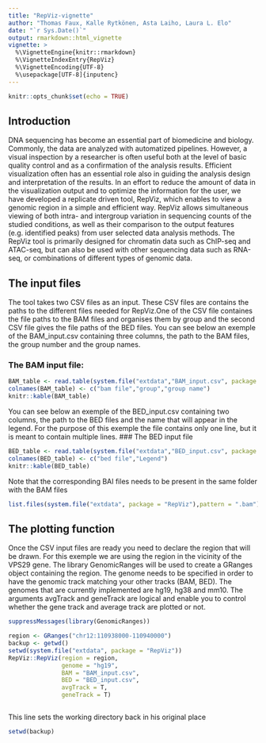 ```yaml
---
title: "RepViz-vignette"
author: "Thomas Faux, Kalle Rytkönen, Asta Laiho, Laura L. Elo"
date: "`r Sys.Date()`"
output: rmarkdown::html_vignette
vignette: >
  %\VignetteEngine{knitr::rmarkdown}
  %\VignetteIndexEntry{RepViz}
  %\VignetteEncoding{UTF-8}
  %\usepackage[UTF-8]{inputenc}
---
```


```r
knitr::opts_chunk$set(echo = TRUE)
```

## Introduction

DNA sequencing has become an essential part of biomedicine and biology. Commonly, the data are analyzed with automatized pipelines. However, a visual inspection by a researcher is often useful both at the level of basic quality control and as a confirmation of the analysis results. Efficient visualization often has an essential role also in guiding the analysis design and interpretation of the results.
In an effort to reduce the amount of data in the visualization output and to optimize the information for the user, we have developed a replicate driven tool, RepViz, which enables to view a genomic region in a simple and efficient way. RepViz allows simultaneous viewing of both intra- and intergroup variation in sequencing counts of the studied conditions, as well as their comparison to the output features (e.g. identified peaks) from user selected data analysis methods. The RepViz tool is primarily designed for chromatin data such as ChIP-seq and ATAC-seq, but can also be used with other sequencing data such as RNA-seq, or combinations of different types of genomic data.

## The input files

The tool takes two CSV files as an input. These CSV files are contains the paths to the different files needed for RepViz.One of the CSV file containes the file paths to the BAM files and organises them by group and the second CSV file gives the file paths of the BED files. You can see below an exemple of the BAM_input.csv containing three columns, the path to the BAM files, the group number and the group names.  

### The BAM input file:
```r
BAM_table <- read.table(system.file("extdata","BAM_input.csv", package = "RepViz"), sep = ";")
colnames(BAM_table) <- c("bam file","group","group name")
knitr::kable(BAM_table)
```

You can see below an exemple of the BED_input.csv containing two columns, the path to the BED files and the name that will appear in the legend. For the purpose of this exemple the file contains only one line, but it is meant to contain multiple lines.
### The BED input file
```r
BED_table <- read.table(system.file("extdata","BED_input.csv", package = "RepViz"), sep = ";")
colnames(BED_table) <- c("bed file","Legend")
knitr::kable(BED_table)
```

Note that the corresponding BAI files needs to be present in the same folder with the BAM files 

```r
list.files(system.file("extdata", package = "RepViz"),pattern = ".bam")
```

## The plotting function

Once the CSV input files are ready you need to declare the region that will be drawn. For this exemple we are using the region in the vicinity of the VPS29 gene. The library GenomicRanges will be used to create a GRanges object containing the region. The genome needs to be specified in order to have the genomic track matching your other tracks (BAM, BED). The genomes that are currently implemented are hg19, hg38 and mm10. The arguments avgTrack and geneTrack are logical and enable you to control whether the gene track and average track are plotted or not.

```r
suppressMessages(library(GenomicRanges))
```
```r
region <- GRanges("chr12:110938000-110940000")
backup <- getwd()
setwd(system.file("extdata", package = "RepViz"))
RepViz::RepViz(region = region,
               genome = "hg19",
               BAM = "BAM_input.csv",
               BED = "BED_input.csv",
               avgTrack = T,
               geneTrack = T)



```

This line sets the working directory back in his original place
```r
setwd(backup)
```
